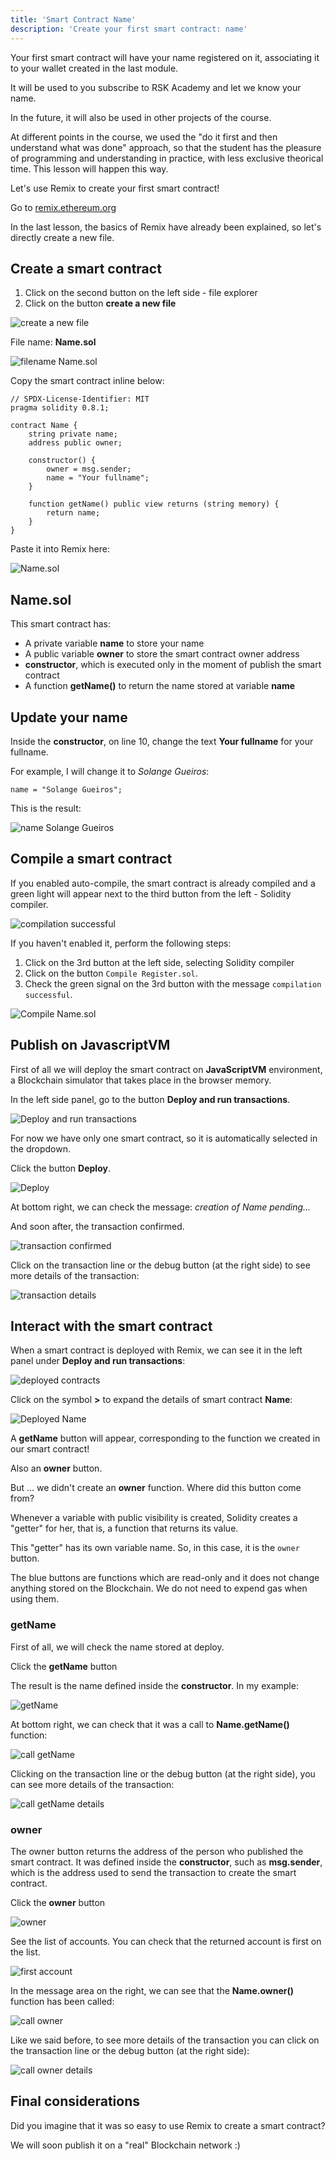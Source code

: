 ---
title: 'Smart Contract Name'
description: 'Create your first smart contract: name'
---

Your first smart contract will have your name registered on it,
associating it to your wallet created in the last module.

It will be used to you subscribe to RSK Academy and let we know your name.

In the future, it will also be used in other projects of the course.

At different points in the course, we used the "do it first and then understand what was done" approach,
so that the student has the pleasure of programming and understanding in practice, with less exclusive theorical time.
This lesson will happen this way.

Let's use Remix to create your first smart contract!

Go to [remix.ethereum.org](http://remix.ethereum.org/)

In the last lesson, the basics of Remix have already been explained, so let's directly create a new file.

## Create a smart contract

1. Click on the second button on the left side - file explorer
2. Click on the button **create a new file**

![create a new file](/img/courses/dev/02/smart-contract-name/image-01.png)

File name: **Name.sol**

![filename Name.sol](/img/courses/dev/02/smart-contract-name/image-02.png)

Copy the smart contract inline below:

```solidity
// SPDX-License-Identifier: MIT
pragma solidity 0.8.1;

contract Name {
    string private name;
    address public owner;

    constructor() {
        owner = msg.sender;
        name = "Your fullname";
    }

    function getName() public view returns (string memory) {
        return name;
    }
}
```

Paste it into Remix here:

![Name.sol](/img/courses/dev/02/smart-contract-name/image-03.png)

## Name.sol

This smart contract has:

- A private variable **name** to store your name
- A public variable **owner** to store the smart contract owner address
- **constructor**, which is executed only in the moment of publish the smart contract
- A function **getName()** to return the name stored at variable **name**

## Update your name

Inside the **constructor**, on line 10, change the text **Your fullname** for your fullname.

For example, I will change it to *Solange Gueiros*:

```solidity
name = "Solange Gueiros";
```

This is the result:

![name Solange Gueiros](/img/courses/dev/02/smart-contract-name/image-04.png)

## Compile a smart contract

If you enabled auto-compile, the smart contract is already compiled and a green light will appear next to the third button from the left - Solidity compiler.

![compilation successful](/img/courses/dev/02/smart-contract-name/image-06.png)

If you haven't enabled it, perform the following steps:

1. Click on the 3rd button at the left side, selecting Solidity compiler
2. Click on the button `Compile Register.sol`.
3. Check the green signal on the 3rd button with the message `compilation successful`.

![Compile Name.sol](/img/courses/dev/02/smart-contract-name/image-07.png)

## Publish on JavascriptVM

First of all we will deploy the smart contract on **JavaScriptVM** environment,
a Blockchain simulator that takes place in the browser memory.

In the left side panel, go to the button **Deploy and run transactions**.

![Deploy and run transactions](/img/courses/dev/02/smart-contract-name/image-08.png)

For now we have only one smart contract, so it is automatically selected in the dropdown.

Click the button **Deploy**.

![Deploy](/img/courses/dev/02/smart-contract-name/image-09.png)

At bottom right, we can check the message: *creation of Name pending...*

And soon after, the transaction confirmed.

![transaction confirmed](/img/courses/dev/02/smart-contract-name/image-10.png)

Click on the transaction line or the debug button (at the right side) to see more details of the transaction:

![transaction details](/img/courses/dev/02/smart-contract-name/image-11.png)

## Interact with the smart contract

When a smart contract is deployed with Remix,
we can see it in the left panel under **Deploy and run transactions**:

![deployed contracts](/img/courses/dev/02/smart-contract-name/image-12.png)

Click on the symbol **>** to expand the details of smart contract **Name**:

![Deployed Name](/img/courses/dev/02/smart-contract-name/image-13.png)

A **getName** button will appear, 
corresponding to the function we created in our smart contract!

Also an **owner** button.

But ... we didn't create an **owner** function.
Where did this button come from?

Whenever a variable with public visibility is created,
Solidity creates a "getter" for her,
that is, a function that returns its value.

This "getter" has its own variable name.
So, in this case, it is the `owner` button.

The blue buttons are functions which are read-only and it does not change anything stored on the Blockchain.
We do not need to expend gas when using them.

### getName

First of all, we will check the name stored at deploy.

Click the **getName** button

The result is the name defined inside the **constructor**.
In my example:

![getName](/img/courses/dev/02/smart-contract-name/image-14.png)

At bottom right, 
we can check that it was a call to **Name.getName()** function:

![call getName](/img/courses/dev/02/smart-contract-name/image-15.png)

Clicking on the transaction line or the debug button (at the right side), 
you can see more details of the transaction:

![call getName details](/img/courses/dev/02/smart-contract-name/image-16.png)

### owner

The owner button returns the address of the person who published the smart contract.
It was defined inside the **constructor**, such as **msg.sender**,
which is the address used to send the transaction to create the smart contract.

Click the **owner** button

![owner](/img/courses/dev/02/smart-contract-name/image-17.png)

See the list of accounts.
You can check that the returned account is first on the list.

![first account](/img/courses/dev/02/smart-contract-name/image-20.png)

In the message area on the right, we can see that the **Name.owner()** function has been called:

![call owner](/img/courses/dev/02/smart-contract-name/image-18.png)

Like we said before,
to see more details of the transaction you can click on the transaction line or the debug button (at the right side):

![call owner details](/img/courses/dev/02/smart-contract-name/image-19.png)

## Final considerations

Did you imagine that it was so easy to use Remix to create a smart contract?

We will soon publish it on a "real" Blockchain network
:)
